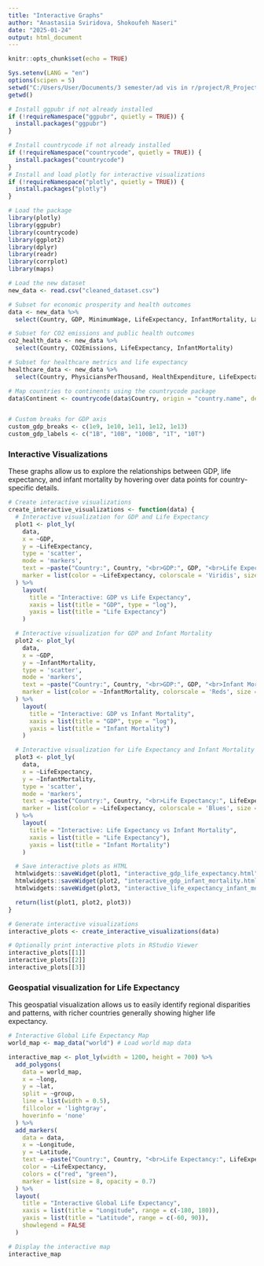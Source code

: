---
title: "Interactive Graphs"
author: "Anastasiia Sviridova, Shokoufeh Naseri"
date: "2025-01-24"
output: html_document
---

```{r include=FALSE}
knitr::opts_chunk$set(echo = TRUE)
```

```{r include=FALSE}
Sys.setenv(LANG = "en")
options(scipen = 5)
setwd("C:/Users/User/Documents/3 semester/ad vis in r/project/R_Project")
getwd()

# Install ggpubr if not already installed
if (!requireNamespace("ggpubr", quietly = TRUE)) {
  install.packages("ggpubr")
}

# Install countrycode if not already installed
if (!requireNamespace("countrycode", quietly = TRUE)) {
  install.packages("countrycode")
}
# Install and load plotly for interactive visualizations
if (!requireNamespace("plotly", quietly = TRUE)) {
  install.packages("plotly")
}

# Load the package
library(plotly)
library(ggpubr)
library(countrycode)
library(ggplot2)
library(dplyr)
library(readr)
library(corrplot)
library(maps)
```
```{r include=FALSE}
# Load the new dataset
new_data <- read.csv("cleaned_dataset.csv")

# Subset for economic prosperity and health outcomes
data <- new_data %>%
  select(Country, GDP, MinimumWage, LifeExpectancy, InfantMortality, Latitude, Longitude)

# Subset for CO2 emissions and public health outcomes
co2_health_data <- new_data %>%
  select(Country, CO2Emissions, LifeExpectancy, InfantMortality)

# Subset for healthcare metrics and life expectancy
healthcare_data <- new_data %>%
  select(Country, PhysiciansPerThousand, HealthExpenditure, LifeExpectancy)
```

```{r include=FALSE}
# Map countries to continents using the countrycode package
data$Continent <- countrycode(data$Country, origin = "country.name", destination = "continent")


# Custom breaks for GDP axis
custom_gdp_breaks <- c(1e9, 1e10, 1e11, 1e12, 1e13)
custom_gdp_labels <- c("1B", "10B", "100B", "1T", "10T")
```


### Interactive Visualizations

These graphs allow us to explore the relationships between GDP, life expectancy, and infant mortality by hovering over data points for country-specific details.

```{r echo=FALSE}
# Create interactive visualizations
create_interactive_visualizations <- function(data) {
  # Interactive visualization for GDP and Life Expectancy
  plot1 <- plot_ly(
    data,
    x = ~GDP,
    y = ~LifeExpectancy,
    type = 'scatter',
    mode = 'markers',
    text = ~paste("Country:", Country, "<br>GDP:", GDP, "<br>Life Expectancy:", LifeExpectancy),
    marker = list(color = ~LifeExpectancy, colorscale = 'Viridis', size = ~log(GDP + 1))
  ) %>%
    layout(
      title = "Interactive: GDP vs Life Expectancy",
      xaxis = list(title = "GDP", type = "log"),
      yaxis = list(title = "Life Expectancy")
    )

  # Interactive visualization for GDP and Infant Mortality
  plot2 <- plot_ly(
    data,
    x = ~GDP,
    y = ~InfantMortality,
    type = 'scatter',
    mode = 'markers',
    text = ~paste("Country:", Country, "<br>GDP:", GDP, "<br>Infant Mortality:", InfantMortality),
    marker = list(color = ~InfantMortality, colorscale = 'Reds', size = ~log(GDP + 1))
  ) %>%
    layout(
      title = "Interactive: GDP vs Infant Mortality",
      xaxis = list(title = "GDP", type = "log"),
      yaxis = list(title = "Infant Mortality")
    )

  # Interactive visualization for Life Expectancy and Infant Mortality
  plot3 <- plot_ly(
    data,
    x = ~LifeExpectancy,
    y = ~InfantMortality,
    type = 'scatter',
    mode = 'markers',
    text = ~paste("Country:", Country, "<br>Life Expectancy:", LifeExpectancy, "<br>Infant Mortality:", InfantMortality),
    marker = list(color = ~LifeExpectancy, colorscale = 'Blues', size = ~log(GDP + 1))
  ) %>%
    layout(
      title = "Interactive: Life Expectancy vs Infant Mortality",
      xaxis = list(title = "Life Expectancy"),
      yaxis = list(title = "Infant Mortality")
    )

  # Save interactive plots as HTML
  htmlwidgets::saveWidget(plot1, "interactive_gdp_life_expectancy.html")
  htmlwidgets::saveWidget(plot2, "interactive_gdp_infant_mortality.html")
  htmlwidgets::saveWidget(plot3, "interactive_life_expectancy_infant_mortality.html")

  return(list(plot1, plot2, plot3))
}

# Generate interactive visualizations
interactive_plots <- create_interactive_visualizations(data)

# Optionally print interactive plots in RStudio Viewer
interactive_plots[[1]]
interactive_plots[[2]]
interactive_plots[[3]]


```

### Geospatial visualization for Life Expectancy

This geospatial visualization allows us to easily identify regional disparities and patterns, with richer countries generally showing higher life expectancy.


```{r echo=FALSE}
# Interactive Global Life Expectancy Map
world_map <- map_data("world") # Load world map data

interactive_map <- plot_ly(width = 1200, height = 700) %>%
  add_polygons(
    data = world_map,
    x = ~long,
    y = ~lat,
    split = ~group,
    line = list(width = 0.5),
    fillcolor = 'lightgray',
    hoverinfo = 'none'
  ) %>%
  add_markers(
    data = data,
    x = ~Longitude,
    y = ~Latitude,
    text = ~paste("Country:", Country, "<br>Life Expectancy:", LifeExpectancy),
    color = ~LifeExpectancy,
    colors = c("red", "green"),
    marker = list(size = 8, opacity = 0.7)
  ) %>%
  layout(
    title = "Interactive Global Life Expectancy",
    xaxis = list(title = "Longitude", range = c(-180, 180)),
    yaxis = list(title = "Latitude", range = c(-60, 90)),
    showlegend = FALSE
  )

# Display the interactive map
interactive_map

```


